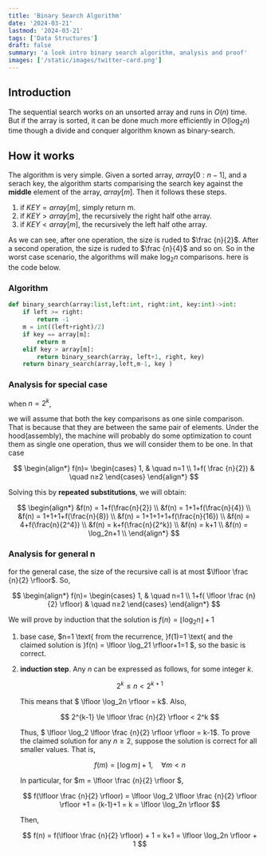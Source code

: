 ```yaml
---
title: 'Binary Search Algorithm'
date: '2024-03-21'
lastmod: '2024-03-21'
tags: ['Data Structures']
draft: false
summary: 'a look intro binary search algorithm, analysis and proof'
images: ['/static/images/twitter-card.png']
---
```


## Introduction

The sequential search works on an unsorted array and runs in $O(n)$ time. But if the array is sorted, it can be done much more efficiently in $O(\log_2n)$ time though a divide and conquer algorithm known as binary-search.

<TOCInline toc={props.toc} exclude="Introduction" />

## How it works

The algorithm is very simple. Given a sorted array, $array[0:n-1]$, and a serach key, the algorithm starts comparising the search key against the **middle** element of the array, $array[m]$. Then it follows these steps.

1. if $KEY = array[m]$, simply return m.
2. if $KEY > array[m]$, the recursively the right half othe array.
3. if $KEY < array[m]$, the recursively the left half othe array.

As we can see, after one operation, the size is ruded to $\frac {n}{2}$. After a second operation, the size is ruded to $\frac {n}{4}$ and so on. So in the worst case scenario, the algorithms will make $\log_2n$ comparisons. here is the code below.

### Algorithm

```py
def binary_search(array:list,left:int, right:int, key:int)->int:
    if left >= right:
        return -1
    m = int((left+right)/2)
    if key == array[m]:
        return m
    elif key > array[m]:
        return binary_search(array, left+1, right, key)
    return binary_search(array,left,m-1, key )
```

### Analysis for special case

when $n=2^k$,

we will assume that both the key comparisons as one sinle comparison. That is because that they are between the same pair of elements. Under the hood(assembly), the machine will probably do some optimization to count them as single one operation, thus we will consider them to be one. In that case

$$
\begin{align*}
f(n)=
\begin{cases}
1, & \quad n=1 \\
1+f( \frac {n}{2}) & \quad n≥2
\end{cases}
\end{align*}
$$

Solving this by **repeated substitutions**, we will obtain:

$$
\begin{align*}
&f(n) = 1+f(\frac{n}{2}) \\
&f(n) = 1+1+f(\frac{n}{4}) \\
&f(n) = 1+1+1+f(\frac{n}{8}) \\
&f(n) = 1+1+1+1+f(\frac{n}{16}) \\
&f(n) = 4+f(\frac{n}{2^4}) \\
&f(n) = k+f(\frac{n}{2^k}) \\
&f(n) = k+1 \\
&f(n) = \log_2n+1 \\
\end{align*}
$$

### Analysis for general n

for the general case, the size of the recursive call is at most $\lfloor \frac {n}{2} \rfloor$. So,

$$
\begin{align*}
f(n)=
\begin{cases}
1, & \quad n=1 \\
1+f( \lfloor \frac {n}{2} \rfloor) & \quad n≥2
\end{cases}
\end{align*}
$$

We will prove by induction that the solution is $f(n) = \lfloor \log_2n \rfloor +1$

1. base case, $n=1 \text{ from the recurrence, }f(1)=1 \text{ and the claimed solution is }f(n) = \lfloor \log_21 \rfloor+1=1 $, so the basic is correct.
2. **induction step**. Any $n$ can be expressed as follows, for some integer $k$.

   $$
   2^k \le n < 2^{k+1}
   $$

   This means that $ \lfloor \log_2n \rfloor = k$. Also,

   $$
    2^{k-1} \le \lfloor \frac {n}{2} \rfloor < 2^k
   $$

   Thus, $ \lfloor \log_2 \lfloor \frac {n}{2} \rfloor \rfloor = k-1$. To prove the claimed solution for any $n \ge 2$, suppose the solution is correct for all smaller values. That is,

   $$
    f(m) =  \lfloor \log m \rfloor +1, \quad \forall m < n
   $$

   In particular, for $m = \lfloor \frac {n}{2} \rfloor $,

   $$
    f(\lfloor \frac {n}{2} \rfloor) = \lfloor \log_2 \lfloor \frac {n}{2} \rfloor \rfloor +1  = (k-1)+1 = k = \lfloor \log_2n \rfloor
   $$

   Then,

   $$
    f(n) =  f(\lfloor \frac {n}{2} \rfloor) + 1 = k+1 =  \lfloor \log_2n \rfloor + 1
   $$
